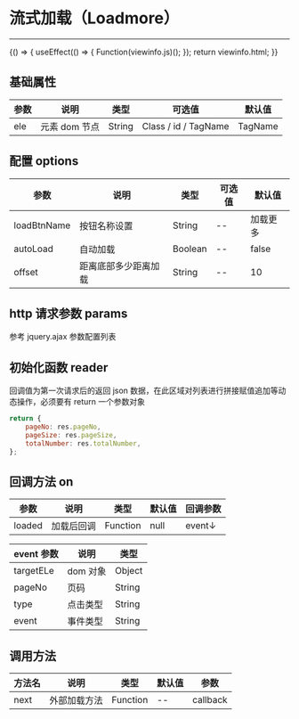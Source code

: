 
# 流式加载（Loadmore）

---

<Meta title="复用组件/流式加载(Loadmore)" />

<Canvas>
    <Story
        name="流式加载(Loadmore)"
        height="150px"
        parameters={{
            docs: { source: { code: `${viewinfo.html + viewinfo.js}` } },
        }}
    >
        {() => {
            useEffect(() => {
                Function(viewinfo.js)();
            });
            return viewinfo.html;
        }}
    </Story>
</Canvas>

## 基础属性

| 参数 | 说明          | 类型   | 可选值               | 默认值  |
| ---- | ------------- | ------ | -------------------- | ------- |
| ele  | 元素 dom 节点 | String | Class / id / TagName | TagName |

## 配置 options

| 参数        | 说明                 | 类型    | 可选值 | 默认值   |
| ----------- | -------------------- | ------- | ------ | -------- |
| loadBtnName | 按钮名称设置         | String  | --     | 加载更多 |
| autoLoad    | 自动加载             | Boolean | --     | false    |
| offset      | 距离底部多少距离加载 | String  | --     | 10       |

## http 请求参数 params

参考 jquery.ajax 参数配置列表

## 初始化函数 reader

回调值为第一次请求后的返回 json 数据，在此区域对列表进行拼接赋值追加等动态操作，必须要有 return 一个参数对象

```javascript
return {
    pageNo: res.pageNo,
    pageSize: res.pageSize,
    totalNumber: res.totalNumber,
};
```

## 回调方法 on

| 参数   | 说明       | 类型     | 默认值 | 回调参数 |
| ------ | ---------- | -------- | ------ | -------- |
| loaded | 加载后回调 | Function | null   | event↓   |

| event 参数 | 说明     | 类型   |
| ---------- | -------- | ------ |
| targetELe  | dom 对象 | Object |
| pageNo     | 页码     | String |
| type       | 点击类型 | String |
| event      | 事件类型 | String |

## 调用方法

| 方法名 | 说明         | 类型     | 默认值 | 参数 |
| ------ | ------------ | -------- | ------ | ---- |
| next   | 外部加载方法 | Function | --     | callback   |
